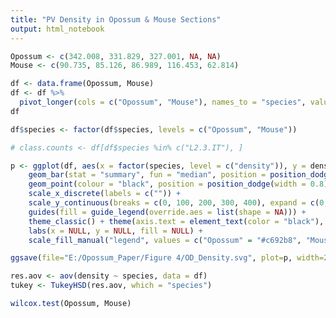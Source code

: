 ```yaml
---
title: "PV Density in Opossum & Mouse Sections"
output: html_notebook
---
```


```r

Opossum <- c(342.008, 331.829, 327.001, NA, NA)
Mouse <- c(90.735, 85.126, 86.989, 116.453, 62.814)

df <- data.frame(Opossum, Mouse)
df <- df %>%
  pivot_longer(cols = c("Opossum", "Mouse"), names_to = "species", values_to = "density")
df

```


```r

df$species <- factor(df$species, levels = c("Opossum", "Mouse"))

# class.counts <- df[df$species %in% c("L2.3.IT"), ]

p <- ggplot(df, aes(x = factor(species, level = c("density")), y = density, fill = species)) +
    geom_bar(stat = "summary", fun = "median", position = position_dodge(width = 0.8), width = 0.75) +
    geom_point(colour = "black", position = position_dodge(width = 0.8), size = 1) +
    scale_x_discrete(labels = c("")) +
    scale_y_continuous(breaks = c(0, 100, 200, 300, 400), expand = c(0, 0), limits = c(0, 400)) +
    guides(fill = guide_legend(override.aes = list(shape = NA))) +
    theme_classic() + theme(axis.text = element_text(color = "black"), legend.text = element_text(size = 10)) + 
    labs(x = NULL, y = NULL, fill = NULL) + 
    scale_fill_manual("legend", values = c("Opossum" = "#c692b8", "Mouse" = "#aaaaaa"))

ggsave(file="E:/Opossum_Paper/Figure 4/OD_Density.svg", plot=p, width=2.15, height=3, dpi=500)

```


```r

res.aov <- aov(density ~ species, data = df)
tukey <- TukeyHSD(res.aov, which = "species")

```


```r

wilcox.test(Opossum, Mouse)

```


